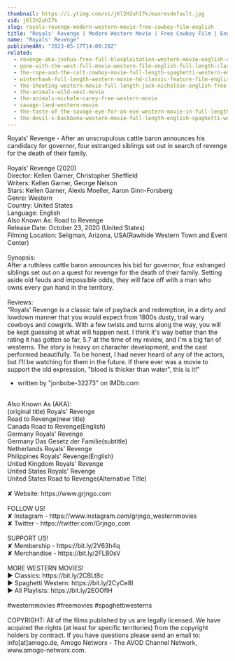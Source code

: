 ```yaml
---
thumbnail: https://i.ytimg.com/vi/jKl2H2uhI7k/maxresdefault.jpg
vid: jKl2H2uhI7k
slug: royals-revenge-modern-western-movie-free-cowboy-film-english
title: "Royals' Revenge | Modern Western Movie | Free Cowboy Film | English"
name: "Royals' Revenge"
publishedAt: "2023-05-17T14:00:28Z"
related:
  - revenge-aka-joshua-free-full-blaxploitation-western-movie-english-classic-feature-film
  - gone-with-the-west-full-movie-western-film-english-full-length-classic-movie-watchfree
  - the-rope-and-the-colt-cowboy-movie-full-length-spaghetti-western-english-free-full-westerns
  - winterhawk-full-length-western-movie-hd-classic-feature-film-english-free-full-westerns
  - the-shooting-western-movie-full-length-jack-nicholson-english-free-full-westerns
  - the-animals-wild-west-movie
  - the-animals-michele-carey-free-western-movie
  - savage-land-western-movie
  - the-taste-of-the-savage-eye-for-an-eye-western-movie-in-full-length-english-free-feature-film
  - the-devil-s-backbone-western-movie-full-length-english-spaghetti-western-cowboyfilm-watchfree
---
```


Royals' Revenge - After an unscrupulous cattle baron announces his candidacy for governor, four estranged siblings set out in search of revenge for the death of their family.<br />
<br />
Royals' Revenge (2020)<br />
Director: Kellen Garner, Christopher Sheffield<br />
Writers: Kellen Garner, George Nelson<br />
Stars: Kellen Garner, Alexis Moeller, Aaron Ginn-Forsberg<br />
Genre: Western<br />
Country: United States<br />
Language: English<br />
Also Known As: Road to Revenge<br />
Release Date: October 23, 2020 (United States)<br />
Filming Location: Seligman, Arizona, USA(Rawhide Western Town and Event Center)<br />
<br />
Synopsis:<br />
After a ruthless cattle baron announces his bid for governor, four estranged siblings set out on a quest for revenge for the death of their family. Setting aside old feuds and impossible odds, they will face off with a man who owns every gun hand in the territory.<br />
<br />
Reviews:<br />
"Royals' Revenge is a classic tale of payback and redemption, in a dirty and lowdown manner that you would expect from 1800s dusty, trail wary cowboys and cowgirls. With a few twists and turns along the way, you will be kept guessing at what will happen next. I think it's way better than the rating it has gotten so far, 5.7 at the time of my review, and I'm a big fan of westerns. The story is heavy on character development, and the cast performed beautifully. To be honest, I had never heard of any of the actors, but I'll be watching for them in the future. If there ever was a movie to support the old expression, "blood is thicker than water", this is it!"<br />
- written by "jonbobe-32273" on IMDb.com<br />
<br />
Also Known As (AKA):<br />
(original title) Royals' Revenge<br />
Road to Revenge(new title)<br />
Canada Road to Revenge(English)<br />
Germany Royals' Revenge<br />
Germany Das Gesetz der Familie(subtitle)<br />
Netherlands Royals' Revenge<br />
Philippines Royals' Revenge(English)<br />
United Kingdom Royals' Revenge<br />
United States Royals' Revenge<br />
United States Road to Revenge(Alternative Title)<br />
<br />
✘ Website: https://www.grjngo.com<br />
<br />
FOLLOW US!<br />
✘ Instagram - https://www.instagram.com/grjngo_westernmovies<br />
✘ Twitter - https://twitter.com/Grjngo_com<br />
<br />
SUPPORT US!<br />
✘ Membership - https://bit.ly/2V63h4q<br />
✘ Merchandise - https://bit.ly/2FLB0sV<br />
<br />
MORE WESTERN MOVIES! <br />
► Classics: https://bit.ly/2CBLt8c <br />
► Spaghetti Western: https://bit.ly/2CyCe8I <br />
► All Playlists: https://bit.ly/2EOOfIH <br />
<br />
#westernmovies #freemovies #spaghettiwesterns<br />
<br />
COPYRIGHT: All of the films published by us are legally licensed. We have acquired the rights (at least for specific territories) from the copyright holders by contract. If you have questions please send an email to: info[at]amogo.de, Amogo Networx - The AVOD Channel Network, www.amogo-networx.com.
